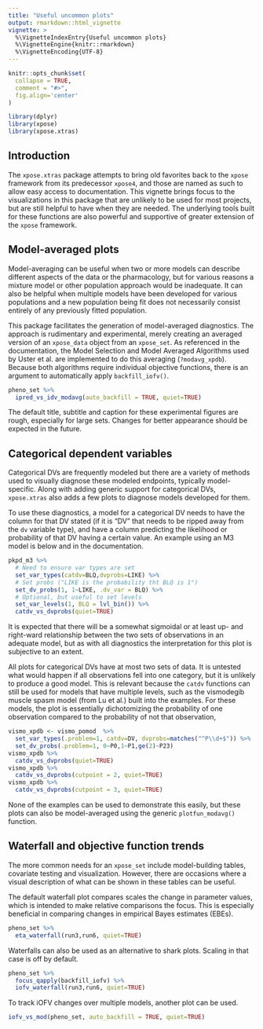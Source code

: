 ```yaml
---
title: "Useful uncommon plots"
output: rmarkdown::html_vignette
vignette: >
  %\VignetteIndexEntry{Useful uncommon plots}
  %\VignetteEngine{knitr::rmarkdown}
  %\VignetteEncoding{UTF-8}
---
```


```r
knitr::opts_chunk$set(
  collapse = TRUE,
  comment = "#>",
  fig.align='center'
)
```

```r
library(dplyr)
library(xpose)
library(xpose.xtras)
```

## Introduction

The `xpose.xtras` package attempts to bring old favorites back to the `xpose` framework from its predecessor `xpose4`, and those are named as such to allow easy access to documentation. This vignette brings focus to the visualizations in this package that are unlikely to be used for most projects, but are still helpful to have when they are needed. The underlying tools built for these functions are also powerful and supportive of greater extension of the `xpose` framework.

## Model-averaged plots

Model-averaging can be useful when two or more models can describe different aspects of the data or the pharmacology, but for various reasons a mixture model or other population approach would be inadequate. It can also be helpful when multiple models have been developed for various populations and a new population being fit does not necessarily consist entirely of any previously fitted population.

This package facilitates the generation of model-averaged diagnostics. The approach is rudimentary and experimental, merely creating an averaged version of an `xpose_data` object from an `xpose_set`. As referenced in the documentation, the Model Selection and Model Averaged Algorithms used by Uster et al. are implemented to do this averaging (`?modavg_xpdb`). Because both algorithms require individual objective functions, there is an argument to automatically apply `backfill_iofv()`. 

```r
pheno_set %>%
  ipred_vs_idv_modavg(auto_backfill = TRUE, quiet=TRUE)
```

The default title, subtitle and caption for these experimental figures are rough, especially for large sets. Changes for better appearance should be expected in the future.

## Categorical dependent variables

Categorical DVs are frequently modeled but there are a variety of methods used to visually diagnose these modeled endpoints, typically model-specific. Along with adding generic support for categorical DVs, `xpose.xtras` also adds a few plots to diagnose models developed for them.

To use these diagnostics, a model for a categorical DV needs to have the column for that DV stated (if it is "DV" that needs to be ripped away from the `dv` variable type), and have a column predicting the likelihood or probability of that DV having a certain value. An example using an M3 model is below and in the documentation.

```r
pkpd_m3 %>%
  # Need to ensure var types are set
  set_var_types(catdv=BLQ,dvprobs=LIKE) %>%
  # Set probs ("LIKE is the probability tht BLQ is 1")
  set_dv_probs(1, 1~LIKE, .dv_var = BLQ) %>%
  # Optional, but useful to set levels
  set_var_levels(1, BLQ = lvl_bin()) %>%
  catdv_vs_dvprobs(quiet=TRUE)
```

It is expected that there will be a somewhat sigmoidal or at least up- and right-ward relationship between the two sets of observations in an adequate model, but as with all diagnostics the interpretation for this plot is subjective to an extent.

All plots for categorical DVs have at most two sets of data. It is untested what would happen if all observations fell into one category, but it is unlikely to produce a good model. This is relevant because the `catdv` functions can still be used for models that have multiple levels, such as the vismodegib muscle spasm model (from Lu et al.) built into the examples. For these models, the plot is essentially dichotomizing the probability of one observation compared to the probability of not that observation,


```r
vismo_xpdb <- vismo_pomod  %>%
  set_var_types(.problem=1, catdv=DV, dvprobs=matches("^P\\d+$")) %>%
  set_dv_probs(.problem=1, 0~P0,1~P1,ge(2)~P23)
vismo_xpdb %>%
  catdv_vs_dvprobs(quiet=TRUE)
vismo_xpdb %>%
  catdv_vs_dvprobs(cutpoint = 2, quiet=TRUE)
vismo_xpdb %>%
  catdv_vs_dvprobs(cutpoint = 3, quiet=TRUE)
```

None of the examples can be used to demonstrate this easily, but these plots can also be model-averaged using the generic `plotfun_modavg()` function.

## Waterfall and objective function trends

The more common needs for an `xpose_set` include model-building tables, covariate testing and visualization. However, there are occasions where a visual description of what can be shown in these tables can be useful.

The default waterfall plot compares scales the change in parameter values, which is intended to make relative comparisons the focus. This is especially beneficial in comparing changes in empirical Bayes estimates (EBEs).

```r
pheno_set %>%
  eta_waterfall(run3,run6, quiet=TRUE)
```

Waterfalls can also be used as an alternative to shark plots. Scaling in that case is off by default.

```r
pheno_set %>%
  focus_qapply(backfill_iofv) %>%
  iofv_waterfall(run3,run6, quiet=TRUE)
```

To track iOFV changes over multiple models, another plot can be used.

```r
iofv_vs_mod(pheno_set, auto_backfill = TRUE, quiet=TRUE)
```
